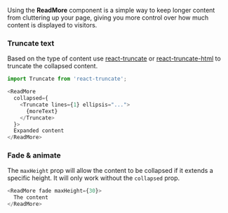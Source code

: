 Using the **ReadMore** component is a simple way to keep longer content from cluttering up your page, giving you more control over how much content is displayed to visitors.

### Truncate text

Based on the type of content use [react-truncate](https://www.npmjs.com/package/react-truncate) or [react-truncate-html](https://www.npmjs.com/package/react-truncate-html) to truncate the collapsed content.

```js
import Truncate from 'react-truncate';
```

```js
<ReadMore
  collapsed={
    <Truncate lines={1} ellipsis="...">
      {moreText}
    </Truncate>
  }>
  Expanded content
</ReadMore>
```

### Fade & animate

The `maxHeight` prop will allow the content to be collapsed if it extends a specific height. It will only work without the `collapsed` prop.

```js
<ReadMore fade maxHeight={30}>
  The content
</ReadMore>
```
